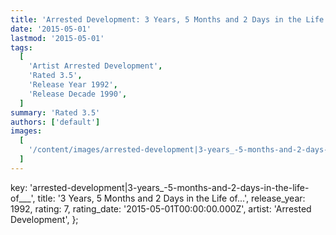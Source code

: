 ```yaml
---
title: 'Arrested Development: 3 Years, 5 Months and 2 Days in the Life of... (1992)'
date: '2015-05-01'
lastmod: '2015-05-01'
tags:
  [
    'Artist Arrested Development',
    'Rated 3.5',
    'Release Year 1992',
    'Release Decade 1990',
  ]
summary: 'Rated 3.5'
authors: ['default']
images:
  [
    '/content/images/arrested-development|3-years_-5-months-and-2-days-in-the-life-of___.jpg',
  ]
---
```


  key: 'arrested-development|3-years_-5-months-and-2-days-in-the-life-of___',
  title: '3 Years, 5 Months and 2 Days in the Life of...',
  release_year: 1992,
  rating: 7,
  rating_date: '2015-05-01T00:00:00.000Z',
  artist: 'Arrested Development',
};

<MusicRating data={data} />

